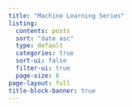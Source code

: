 ```yaml
---
title: "Machine Learning Series"
listing:
  contents: posts
  sort: "date asc"
  type: default
  categories: true
  sort-ui: false
  filter-ui: true
  page-size: 6
page-layout: full
title-block-banner: true
---
```



